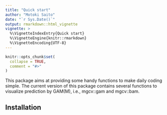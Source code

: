 ```yaml
---
title: "Quick start"
author: "Motoki Saito"
date: "`r Sys.Date()`"
output: rmarkdown::html_vignette
vignette: >
  %\VignetteIndexEntry{Quick start}
  %\VignetteEngine{knitr::rmarkdown}
  %\VignetteEncoding{UTF-8}
---
```


```r
knitr::opts_chunk$set(
  collapse = TRUE,
  comment = "#>"
)
```

This package aims at providing some handy functions to make daily coding simple. The current version of this package contains several functions to visualize prediction by GAM(M), i.e., mgcv::gam and mgcv::bam.

## Installation


